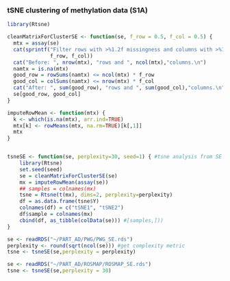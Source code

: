 
### tSNE clustering of methylation data (S1A)
```r
library(Rtsne)

cleanMatrixForClusterSE <- function(se, f_row = 0.5, f_col = 0.5) {
  mtx = assay(se)
  cat(sprintf("Filter rows with >%1.2f missingness and columns with >%1.2f missingness.\n",
              f_row, f_col))
  cat("Before: ", nrow(mtx), "rows and ", ncol(mtx),"columns.\n")
  namtx = is.na(mtx)
  good_row = rowSums(namtx) <= ncol(mtx) * f_row
  good_col = colSums(namtx) <= nrow(mtx) * f_col
  cat("After: ", sum(good_row), "rows and ", sum(good_col),"columns.\n")
  se[good_row, good_col]
}

imputeRowMean <- function(mtx) {
  k <- which(is.na(mtx), arr.ind=TRUE)
  mtx[k] <- rowMeans(mtx, na.rm=TRUE)[k[,1]]
  mtx
}


tsneSE <- function(se, perplexity=30, seed=1) { #tsne analysis from SE
    library(Rtsne)
    set.seed(seed)
    se = cleanMatrixForClusterSE(se)
    mx = imputeRowMean(assay(se))
    ## samples = colnames(mx)
    tsne = Rtsne(t(mx), dims=2, perplexity=perplexity)
    df = as.data.frame(tsne$Y)
    colnames(df) = c("tSNE1", "tSNE2")
    df$sample = colnames(mx)
    cbind(df, as_tibble(colData(se))) #[samples,]))
}

se <- readRDS("~/PART_AD/PWG/PWG_SE.rds")
perplexity <- round(sqrt(ncol(se))) #get complexity metric
tsne <- tsneSE(se,perplexity = perplexity)

se <- readRDS("~/PART_AD/ROSMAP/ROSMAP_SE.rds")
tsne <- tsneSE(se,perplexity = 30)
```

